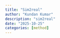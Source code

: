 ```yaml
---
title: "Sim2real"
author: "Kundan Kumar"
description: "sim2real"
date: "2025-10-25"
categories: [method]
---
```


<!--https://github.com/csids/csalert -->
